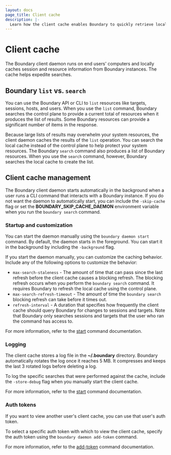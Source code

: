 ```yaml
---
layout: docs
page_title: Client cache
description: |-
  Learn how the client cache enables Boundary to quickly retrieve local information about sessions and resources.
---
```


# Client cache

The Boundary client daemon runs on end users' computers and locally caches session and resource information from Boundary instances.
The cache helps expedite searches.

## Boundary `list` vs. `search`

You can use the Boundary API or CLI to `list` resources like targets, sessions, hosts, and users.
When you use the `list` command, Boundary searches the control plane to provide a current total of resources when it produces the list of results.
Some Boundary resources can provide a significant number of items in the response.

Because large lists of results may overwhelm your system resources, the client daemon caches the results of the `list` operation.
You can search the local cache instead of the control plane to help protect your system resources.
The Boundary `search` command also produces a list of Boundary resources.
When you use the `search` command, however, Boundary searches the local cache to create the list.

## Client cache management

The Boundary client daemon starts automatically in the background when a user runs a CLI command that interacts with a Boundary instance.
If you do not want the daemon to automatically start, you can include the `-skip-cache` flag or set the **BOUNDARY_SKIP_CACHE_DAEMON** environment variable when you run the `boundary search` command.

### Startup and customization

You can start the daemon manually using the `boundary daemon start` command.
By default, the daemon starts in the foreground.
You can start it in the background by including the `-background` flag.

If you start the daemon manually, you can customize the caching behavior.
Include any of the following options to customize the behavior:

- `max-search-staleness` - The amount of time that can pass since the last refresh before the client cache causes a blocking refresh.
The blocking refresh occurs when you perform the `boundary search` command.
It requires Boundary to refresh the local cache using the control plane.
- `max-search-refresh-timeout` - The amount of time the `boundary search` blocking refresh can take before it times out.
- `refresh-interval` - A duration that specifies how frequently the client cache should query Boundary for changes to sessions and targets.
Note that Boundary only searches sessions and targets that the user who ran the command has access to.

For more information, refer to the [start](/boundary/docs/commands/daemon/start) command documentation.

### Logging

The client cache stores a log file in the **~/.boundary** directory.
Boundary automatically rotates the log once it reaches 5 MB.
It compresses and keeps the last 3 rotated logs before deleting a log.

To log the specific searches that were performed against the cache, include the `-store-debug` flag when you manually start the client cache.

For more information, refer to the [start](/boundary/docs/commands/daemon/start) command documentation.

### Auth tokens

If you want to view another user's client cache, you can use that user's auth token.

To select a specific auth token with which to view the client cache, specify the auth token using the `boundary daemon add-token` command.

For more information, refer to the [add-token](/boundary/docs/commands/daemon/add-token) command documentation.